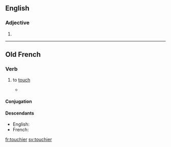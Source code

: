 ==English==

===Adjective===
{{head|en}}

# {{en-comparative of|touchy}}

----

==Old French==

===Verb===
{{head|fro|verb}}

# {{context|transitive|lang=fro}} to [[touch]]
#* {{quote-book|title=[[s:fr:Yvain ou le Chevalier au Lion|Yvain ou le Chevalier au Lion]]|author={{w|Christian of Troyes}}|year=circa 1170|passage=Qu'il me vit vers lui aprochier.<br>Je ne soi s'il me vaut '''touchier'''[.]|translation=He saw me coming toward him.<br>I did not know if it was worth touching him.}}

====Conjugation====
{{fro-conj-ier|touch}}

====Descendants====
* English: {{l|en|touch|to touch}}
* French: {{l|fr|toucher}}

[[fr:touchier]]
[[sv:touchier]]
